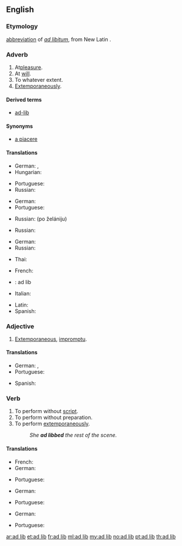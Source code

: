 {{also|ad-lib}}
==English==

===Etymology===
[[abbreviation]] of ''[[ad libitum]]'', from New Latin {{term|ad|lang=la}} {{term|libitum|lang=la}}.

===Adverb===
{{en-adv|head=[[ad]] [[lib]]}}

# At[[ pleasure]].
# At [[will]].
# To whatever extent.
# [[extemporaneously|Extemporaneously]].

====Derived terms====
* [[ad-lib]]

====Synonyms====
* [[a piacere]]

====Translations====
{{trans-top|at pleasure}}
* German: {{t+|de|beliebig}}, {{t+|de|nach}} {{t+|de|Herzenslust|m}}
* Hungarian: {{t|hu|tetszés szerint}}
{{trans-mid}}
* Portuguese: {{t|pt|à vontade}}
* Russian: {{t|ru|как угодно|tr=kak ugódno}}
{{trans-bottom}}

{{trans-top|at will}}
* German: {{t+|de|beliebig}}
* Portuguese: {{t|pt|à vontade}}
{{trans-mid}}
* Russian: {{l/ru|по}} {{l/ru|желание|желанию}} (po želániju)
{{trans-bottom}}

{{trans-top|to whatever extent}}
* Russian: {{t|ru|сколько угодно|tr=skólʹko ugódno}}
{{trans-mid}}
{{trans-bottom}}

{{trans-top|extemporaneously}}
* German: {{t|de|improvisiert}}
* Russian: {{t+|ru|экспромт|tr=eksprómptom|alt=экспромтом}}
{{trans-mid}}
* Thai: {{t|th|พูดกลอนสด|tr=pôot glon sòt}}
{{trans-bottom}}

{{checktrans-top}}
* French: {{t-check|fr|à discrétion}}
* {{ttbc|ia}}: ad lib
* Italian: {{t-check|it|a volontà}}
{{trans-mid}}
* Latin: {{t-check|la|ad libitum}}
* Spanish: {{t-check|es|a voluntad}}
{{trans-bottom}}

===Adjective===
{{en-adj}}

# [[extemporaneous|Extemporaneous]], [[impromptu]].

====Translations====
{{trans-top|extemporaneous}}
* German: {{t|de|improvisiert}}, {{t|de|unvorbereitet}}
* Portuguese: {{t|pt|improvisado}}
{{trans-mid}}
* Spanish: {{t+|es|improvisado}}
{{trans-bottom}}

===Verb===
{{en-verb|ad libb}}

# To perform without [[script]].
# To perform without preparation.
# To perform [[extemporaneously]].
#: ''She '''ad libbed''' the rest of the scene.''

====Translations====
{{trans-top|to perform without script}}
* French: {{t+|fr|improviser}}
* German: {{t+|de|improvisieren}}
{{trans-mid}}
* Portuguese: {{t|pt|improvisar}}
{{trans-bottom}}

{{trans-top|to perform without preparation}}
* German: {{t+|de|improvisieren}}
{{trans-mid}}
* Portuguese: {{t|pt|improvisar}}
{{trans-bottom}}

{{trans-top|to perform extemporaneously}}
* German: {{t+|de|improvisieren}}
{{trans-mid}}
* Portuguese: {{t|pt|improvisar}}
{{trans-bottom}}

[[ar:ad lib]]
[[et:ad lib]]
[[fr:ad lib]]
[[ml:ad lib]]
[[my:ad lib]]
[[no:ad lib]]
[[pt:ad lib]]
[[th:ad lib]]